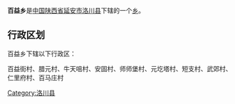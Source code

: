 {{中国乡级行政区
|行政区全称 = 百益乡
|景观照片文件名 = 
|景观照片描述 = 
|汉语拼音 =
|其他语言 = 
|其他语言名称 = 
|位置图文件名 = 
|位置图描述 = 
|自定义图片=
|上级行政区 = [[陕西省|陕西省]][[延安市|延安市]][[洛川县|洛川县]]
|行政区类别 = [[乡级行政区|乡]]
|行政区划代码 = 
|行政区划 = 
|村委会 = 
|居委会 = 
|建置时间 = 
|领导职位 = 
|领导名称 = 
|政府驻地 = 
|毗邻 = 
|地理坐标 = 
|总面积 = 
|总人口 = 
|户籍人口 = 
|户籍人口年份 = 
|常住人口 = 
|常住人口年份 = 
|人口密度 = 
|GDP = 
|邮政编码 = 
|电话区号 = 
|官方网站 = 
|网站名称 = 
}}
'''百益乡'''是[[中华人民共和国|中国]][[陕西省|陕西省]][[延安市|延安市]][[洛川县|洛川县]]下辖的一个[[乡级行政区|乡]]。

== 行政区划 ==
百益乡下辖以下行政区：

百益街村、腊元村、牛天咀村、安固村、师师堡村、元圪塔村、短支村、武郊村、仁里府村、百马庄村

{{陕西小作品}}
{{洛川县行政区划}}

[[Category:洛川县|Category:洛川县]]